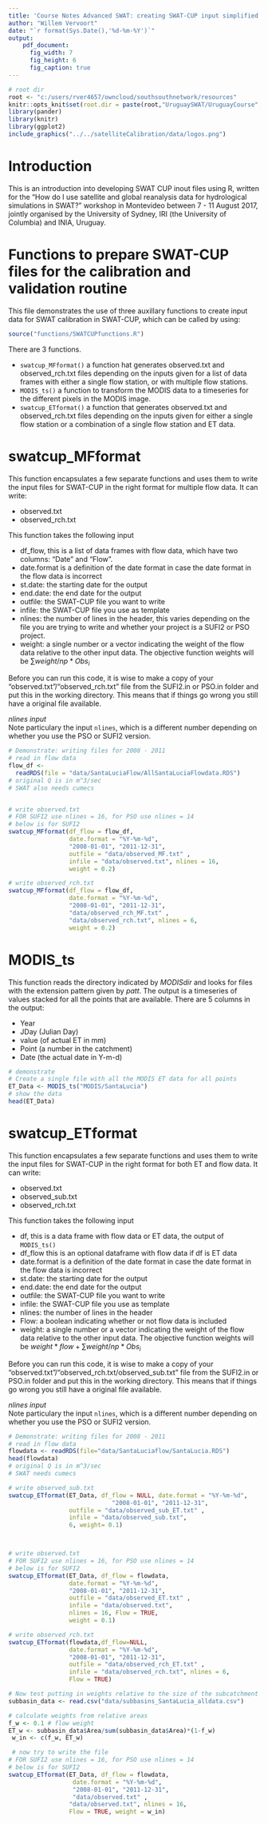 ```yaml
---
title: 'Course Notes Advanced SWAT: creating SWAT-CUP input simplified'
author: "Willem Vervoort"
date: "`r format(Sys.Date(),'%d-%m-%Y')`"
output: 
    pdf_document:
      fig_width: 7
      fig_height: 6
      fig_caption: true
---
```


```r
# root dir
root <- "c:/users/rver4657/owncloud/southsouthnetwork/resources"
knitr::opts_knit$set(root.dir = paste(root,"UruguaySWAT/UruguayCourse",sep="/"))
library(pander)
library(knitr)
library(ggplot2)
include_graphics("../../satelliteCalibration/data/logos.png")
```


# Introduction  
This is an introduction into developing SWAT CUP inout files using R, written for the "How do I use satellite and global reanalysis data for hydrological simulations in SWAT?" workshop in Montevideo between 7 - 11 August 2017, jointly organised by the University of Sydney, IRI (the University of Columbia) and INIA, Uruguay.

\newpage

# Functions to prepare SWAT-CUP files for the calibration and validation routine
This file demonstrates the use of three auxillary functions to create input data for SWAT calibration in SWAT-CUP, which can be called by using:
```r
source("functions/SWATCUPfunctions.R")
```
  
There are 3 functions.  

* `swatcup_MFformat()` a function hat generates observed.txt and observed_rch.txt files depending on the inputs given for a list of data frames with either a single flow station, or with multiple flow stations.  
* `MODIS_ts()` a function to transform the MODIS data to a timeseries for the different pixels in the MODIS image.    
* `swatcup_ETformat()` a function that generates observed.txt and observed_rch.txt files depending on the inputs given for either a single flow station or a combination of a single flow station and ET data.

# swatcup_MFformat
This function encapsulates a few separate functions and uses them to write the input files for SWAT-CUP in the right format for multiple flow data.
It can write:  

- observed.txt
- observed_rch.txt

This function takes the following input

* df_flow, this is a list of data frames with flow data, which have two columns: "Date" and "Flow".
* date.format is a definition of the date format in case the date format in the flow data is incorrect
* st.date: the starting date for the output
* end.date: the end date for the output
* outfile: the SWAT-CUP file you want to write
* infile: the SWAT-CUP file you use as template
* nlines: the number of lines in the header, this varies depending on the file you are trying to write and whether your project is a SUFI2 or PSO project.
* weight: a single number or a vector indicating the weight of the flow data relative to the other input data. The objective function weights will be $\sum{weight/np*Obs_i}$  

Before you can run this code, it is wise to make a copy of your "observed.txt"/"observed_rch.txt" file from the SUFI2.in or PSO.in folder and put this in the working directory. This means that if things go wrong you still have a original file available.

*nlines input*  
Note particulary the input `nlines`, which is a different number depending on whether you use the PSO or SUFI2 version.

```r
# Demonstrate: writing files for 2008 - 2011
# read in flow data
flow_df <- 
  readRDS(file = "data/SantaLuciaFlow/AllSantaLuciaFlowdata.RDS")
# original Q is in m^3/sec
# SWAT also needs cumecs


# write observed.txt
# FOR SUFI2 use nlines = 16, for PSO use nlines = 14
# below is for SUFI2
swatcup_MFformat(df_flow = flow_df,
                 date.format = "%Y-%m-%d",
                 "2008-01-01", "2011-12-31",
                 outfile = "data/observed_MF.txt" ,
                 infile = "data/observed.txt", nlines = 16, 
                 weight = 0.2)

# write observed_rch.txt
swatcup_MFformat(df_flow = flow_df,
                 date.format = "%Y-%m-%d",
                 "2008-01-01", "2011-12-31",
                 "data/observed_rch_MF.txt" ,
                 "data/observed_rch.txt", nlines = 6,
                 weight = 0.2)

```

# MODIS_ts
This function reads the directory indicated by *MODISdir* and looks for files with the extension pattern given by *patt*. The output is a timeseries of values stacked for all the points that are available. There are 5 columns in the output:  

* Year  
* JDay (Julian Day)  
* value (of actual ET in mm)  
* Point (a number in the catchment)  
* Date (the actual date in Y-m-d)

```r
# demonstrate
# Create a single file with all the MODIS ET data for all points
ET_Data <- MODIS_ts("MODIS/SantaLucia")
# show the data
head(ET_Data)

```


# swatcup_ETformat
This function encapsulates a few separate functions and uses them to write the input files for SWAT-CUP in the right format for both ET and flow data.
It can write:  

- observed.txt
- observed_sub.txt
- observed_rch.txt

This function takes the following input

* df, this is a data frame with flow data or ET data, the output of `MODIS_ts()`
* df_flow this is an optional dataframe with flow data if df is ET data
* date.format is a definition of the date format in case the date format in the flow data is incorrect
* st.date: the starting date for the output
* end.date: the end date for the output
* outfile: the SWAT-CUP file you want to write
* infile: the SWAT-CUP file you use as template
* nlines: the number of lines in the header
* Flow: a boolean indicating whether or not flow data is included
* weight: a single number or a vector indicating the weight of the flow data relative to the other input data. The objective function weights will be $weight*flow + \sum{weight/np*Obs_i}$  

Before you can run this code, it is wise to make a copy of your "observed.txt"/"observed_rch.txt/observed_sub.txt" file from the SUFI2.in or PSO.in folder and put this in the working directory. This means that if things go wrong you still have a original file available.

*nlines input*  
Note particulary the input `nlines`, which is a different number depending on whether you use the PSO or SUFI2 version.

```r
# Demonstrate: writing files for 2008 - 2011
# read in flow data
flowdata <- readRDS(file="data/SantaLuciaflow/SantaLucia.RDS")
head(flowdata)
# original Q is in m^3/sec
# SWAT needs cumecs

# write observed_sub.txt
swatcup_ETformat(ET_Data, df_flow = NULL, date.format = "%Y-%m-%d",
                             "2008-01-01", "2011-12-31",
                 outfile = "data/observed_sub_ET.txt" ,
                 infile = "data/observed_sub.txt", 
                 6, weight= 0.1)



# write observed.txt
# FOR SUFI2 use nlines = 16, for PSO use nlines = 14
# below is for SUFI2
swatcup_ETformat(ET_Data, df_flow = flowdata,
                 date.format = "%Y-%m-%d",
                 "2008-01-01", "2011-12-31",
                 outfile = "data/observed_ET.txt" ,
                 infile = "data/observed.txt", 
                 nlines = 16, Flow = TRUE, 
                 weight = 0.1)

# write observed_rch.txt
swatcup_ETformat(flowdata,df_flow=NULL,
                 date.format = "%Y-%m-%d",
                 "2008-01-01", "2011-12-31",
                 outfile = "data/observed_rch_ET.txt" ,
                 infile = "data/observed_rch.txt", nlines = 6, 
                 Flow = TRUE)

# Now test putting in weights relative to the size of the subcatchment
subbasin_data <- read.csv("data/subbasins_SantaLucia_alldata.csv")

# calculate weights from relative areas
f_w <- 0.1 # flow weight
ET_w <- subbasin_data$Area/sum(subbasin_data$Area)*(1-f_w)
 w_in <- c(f_w, ET_w)

 # now try to write the file
# FOR SUFI2 use nlines = 16, for PSO use nlines = 14
# below is for SUFI2
swatcup_ETformat(ET_Data, df_flow = flowdata,
                  date.format = "%Y-%m-%d",
                  "2008-01-01", "2011-12-31",
                  "data/observed.txt" ,
                 "data/observed.txt", nlines = 16, 
                 Flow = TRUE, weight = w_in)
``` 